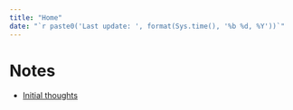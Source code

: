 ```yaml
---
title: "Home"
date: "`r paste0('Last update: ', format(Sys.time(), '%b %d, %Y'))`"    
---
```


# Notes

* [Initial thoughts](init_idea_outline.html)
